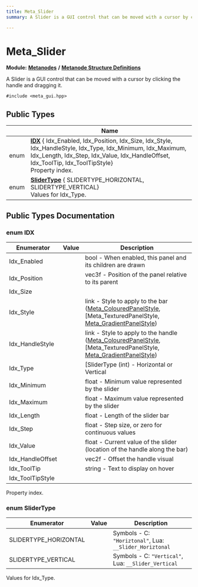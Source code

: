 ```yaml
---
title: Meta_Slider
summary: A Slider is a GUI control that can be moved with a cursor by clicking the handle and dragging it. 

---
```


# Meta_Slider

**Module:** **[Metanodes](../Modules/group__api__metanodes.mdx)** **/** **[Metanode Structure Definitions](../Modules/group__api__metadefs.mdx)**



A Slider is a GUI control that can be moved with a cursor by clicking the handle and dragging it. 


`#include <meta_gui.hpp>`

## Public Types

|                | Name           |
| -------------- | -------------- |
| enum| **[IDX](../Classes/struct_meta___slider.mdx#enum-idx)** { Idx_Enabled, Idx_Position, Idx_Size, Idx_Style, Idx_HandleStyle, Idx_Type, Idx_Minimum, Idx_Maximum, Idx_Length, Idx_Step, Idx_Value, Idx_HandleOffset, Idx_ToolTip, Idx_ToolTipStyle}<br />Property index.  |
| enum| **[SliderType](../Classes/struct_meta___slider.mdx#enum-slidertype)** { SLIDERTYPE_HORIZONTAL, SLIDERTYPE_VERTICAL}<br />Values for Idx_Type.  |

## Public Types Documentation

### enum IDX

| Enumerator | Value | Description |
| ---------- | ----- | ----------- |
| Idx_Enabled | | bool - When enabled, this panel and its children are drawn   |
| Idx_Position | | vec3f - Position of the panel relative to its parent   |
| Idx_Size | |   |
| Idx_Style | | link - Style to apply to the bar ([Meta_ColouredPanelStyle](../Classes/struct_meta___coloured_panel_style.mdx), [Meta_TexturedPanelStyle, [Meta_GradientPanelStyle](../Classes/struct_meta___gradient_panel_style.mdx))   |
| Idx_HandleStyle | | link - Style to apply to the handle ([Meta_ColouredPanelStyle](../Classes/struct_meta___coloured_panel_style.mdx), [Meta_TexturedPanelStyle, [Meta_GradientPanelStyle](../Classes/struct_meta___gradient_panel_style.mdx))   |
| Idx_Type | | [SliderType (int) - Horizontal or Vertical   |
| Idx_Minimum | | float - Minimum value represented by the slider   |
| Idx_Maximum | | float - Maximum value represented by the slider   |
| Idx_Length | | float - Length of the slider bar   |
| Idx_Step | | float - Step size, or zero for continuous values   |
| Idx_Value | | float - Current value of the slider (location of the handle along the bar)   |
| Idx_HandleOffset | | vec2f - Offset the handle visual   |
| Idx_ToolTip | | string - Text to display on hover   |
| Idx_ToolTipStyle | |   |



Property index. 

### enum SliderType

| Enumerator | Value | Description |
| ---------- | ----- | ----------- |
| SLIDERTYPE_HORIZONTAL | | Symbols - C: `"Horiztonal"`, Lua: `__Slider_Horiztonal`  |
| SLIDERTYPE_VERTICAL | | Symbols - C: `"Vertical"`, Lua: `__Slider_Vertical`  |



Values for Idx_Type. 

